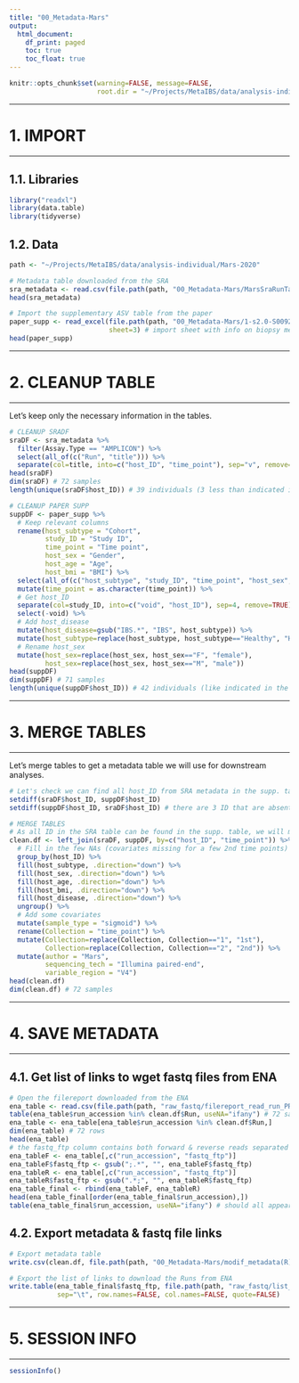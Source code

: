 ```yaml
---
title: "00_Metadata-Mars"
output:
  html_document:
    df_print: paged
    toc: true
    toc_float: true
---
```



```r
knitr::opts_chunk$set(warning=FALSE, message=FALSE,
                      root.dir = "~/Projects/MetaIBS/data/analysis-individual/Mars-2020/00_Metadata-Mars/")
```




***********
# 1. IMPORT
***********

## 1.1. Libraries
```r
library("readxl")
library(data.table)
library(tidyverse)
```

## 1.2. Data
```r
path <- "~/Projects/MetaIBS/data/analysis-individual/Mars-2020"

# Metadata table downloaded from the SRA
sra_metadata <- read.csv(file.path(path, "00_Metadata-Mars/MarsSraRunTable.txt"), header=TRUE, sep = ",")
head(sra_metadata)

# Import the supplementary ASV table from the paper
paper_supp <- read_excel(file.path(path, "00_Metadata-Mars/1-s2.0-S0092867420309983-mmc1.xlsx"),
                         sheet=3) # import sheet with info on biopsy metadata
head(paper_supp)
```




******************
# 2. CLEANUP TABLE
******************

Let's keep only the necessary information in the tables.

```r
# CLEANUP SRADF
sraDF <- sra_metadata %>%
  filter(Assay.Type == "AMPLICON") %>%
  select(all_of(c("Run", "title"))) %>%
  separate(col=title, into=c("host_ID", "time_point"), sep="v", remove=TRUE)
head(sraDF)
dim(sraDF) # 72 samples
length(unique(sraDF$host_ID)) # 39 individuals (3 less than indicated in the paper)

# CLEANUP PAPER SUPP
suppDF <- paper_supp %>%
  # Keep relevant columns
  rename(host_subtype = "Cohort",
         study_ID = "Study ID",
         time_point = "Time point",
         host_sex = "Gender",
         host_age = "Age",
         host_bmi = "BMI") %>%
  select(all_of(c("host_subtype", "study_ID", "time_point", "host_sex", "host_age", "host_bmi"))) %>%
  mutate(time_point = as.character(time_point)) %>%
  # Get host_ID
  separate(col=study_ID, into=c("void", "host_ID"), sep=4, remove=TRUE) %>%
  select(-void) %>%
  # Add host_disease
  mutate(host_disease=gsub("IBS.*", "IBS", host_subtype)) %>%
  mutate(host_subtype=replace(host_subtype, host_subtype=="Healthy", "HC")) %>%
  # Rename host_sex
  mutate(host_sex=replace(host_sex, host_sex=="F", "female"),
         host_sex=replace(host_sex, host_sex=="M", "male"))
head(suppDF)
dim(suppDF) # 71 samples
length(unique(suppDF$host_ID)) # 42 individuals (like indicated in the paper)
```




*****************
# 3. MERGE TABLES
*****************

Let's merge tables to get a metadata table we will use for downstream analyses.

```r
# Let's check we can find all host_ID from SRA metadata in the supp. table and vice versa
setdiff(sraDF$host_ID, suppDF$host_ID)
setdiff(suppDF$host_ID, sraDF$host_ID) # there are 3 ID that are absent from the SRA table.

# MERGE TABLES
# As all ID in the SRA table can be found in the supp. table, we will merge the supp.table onto the SRA table.
clean.df <- left_join(sraDF, suppDF, by=c("host_ID", "time_point")) %>%
  # Fill in the few NAs (covariates missing for a few 2nd time points)
  group_by(host_ID) %>%
  fill(host_subtype, .direction="down") %>%
  fill(host_sex, .direction="down") %>%
  fill(host_age, .direction="down") %>%
  fill(host_bmi, .direction="down") %>%
  fill(host_disease, .direction="down") %>%
  ungroup() %>%
  # Add some covariates
  mutate(sample_type = "sigmoid") %>%
  rename(Collection = "time_point") %>%
  mutate(Collection=replace(Collection, Collection=="1", "1st"),
         Collection=replace(Collection, Collection=="2", "2nd")) %>%
  mutate(author = "Mars",
         sequencing_tech = "Illumina paired-end",
         variable_region = "V4")
head(clean.df)
dim(clean.df) # 72 samples
```




******************
# 4. SAVE METADATA
******************

## 4.1. Get list of links to wget fastq files from ENA
```r
# Open the filereport downloaded from the ENA
ena_table <- read.csv(file.path(path, "raw_fastq/filereport_read_run_PRJEB37924_tsv.txt"), header=T, sep="\t")
table(ena_table$run_accession %in% clean.df$Run, useNA="ifany") # 72 samples of interest and 532 that we don't want to download
ena_table <- ena_table[ena_table$run_accession %in% clean.df$Run,]
dim(ena_table) # 72 rows
head(ena_table)
# the fastq_ftp column contains both forward & reverse reads separated by ";"
ena_tableF <- ena_table[,c("run_accession", "fastq_ftp")]
ena_tableF$fastq_ftp <- gsub(";.*", "", ena_tableF$fastq_ftp)
ena_tableR <- ena_table[,c("run_accession", "fastq_ftp")]
ena_tableR$fastq_ftp <- gsub(".*;", "", ena_tableR$fastq_ftp)
ena_table_final <- rbind(ena_tableF, ena_tableR)
head(ena_table_final[order(ena_table_final$run_accession),])
table(ena_table_final$run_accession, useNA="ifany") # should all appear twice
```


## 4.2. Export metadata & fastq file links
```r
# Export metadata table
write.csv(clean.df, file.path(path, "00_Metadata-Mars/modif_metadata(R).csv"))

# Export the list of links to download the Runs from ENA
write.table(ena_table_final$fastq_ftp, file.path(path, "raw_fastq/list_files_mars.txt"),
            sep="\t", row.names=FALSE, col.names=FALSE, quote=FALSE)
```




*****************
# 5. SESSION INFO
*****************

```r
sessionInfo()
```